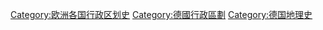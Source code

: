 [[Category:欧洲各国行政区划史|Category:欧洲各国行政区划史]]
[[Category:德國行政區劃|Category:德國行政區劃]]
[[Category:德国地理史|Category:德国地理史]]
